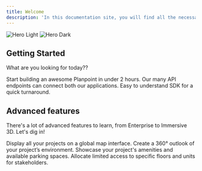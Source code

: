 ```yaml
---
title: Welcome
description: 'In this documentation site, you will find all the necessary knowledge to create and edit a plan viewer, as well as developer docs for our API and our SDK kit. '
---
```


<img
  className="block dark:hidden"
  src="https://i.postimg.cc/CKmxmQ9k/Clean.png"
  alt="Hero Light"
/>
<img
  className="hidden dark:block"
  src="https://i.postimg.cc/G38ZWgDc/temp-Imagewx-AY98.avif"
  alt="Hero Dark"
/>

## Getting Started

What are you looking for today??

<CardGroup cols={2}>
  <Card
    title="Create and edit Planpoint Viewer"
    icon="pen-to-square"
    href="https://viewerdocs.planpoint.io/checklist"
  >
    Start building an awesome Planpoint in under 2 hours.
  </Card>
  <Card
    title="Build with our API"
    icon="code"
    href="https://viewerdocs.planpoint.io/api-documentation/introduction"
  >
    Our many API endpoints can connect both our applications.
  </Card>
    <Card
    title="Leverage our SDK"
    icon="rectangle-terminal"
    href="https://viewerdocs.planpoint.io/sdk-documentation/introduction"
  >
    Easy to understand SDK for a quick turnaround.
  </Card>
</CardGroup>

## Advanced features

There's a lot of advanced features to learn, from Enterprise to Immersive 3D. Let's dig in!

<CardGroup cols={2}>
  <Card
    title="Enterprise"
    icon="map-location-dot"
    /checklist"
  >
    Display all your projects on a global map interface.
  </Card>
  <Card
    title="360° project"
    icon="360-degrees"
    https://viewerdocs.planpoint.io/checklist"
  >
    Create a 360° outlook of your project’s environment.
  </Card>
  <Card
    title="Amenities & Parkings"
    icon="water-ladder"
    https://viewerdocs.planpoint.io/checklist"
  >
    Showcase your project's amenities and available parking spaces.
  </Card>
  <Card
    title="Allocations"
    icon="user-tie"
    https://viewerdocs.planpoint.io/checklist"
  >
    Allocate limited access to specific floors and units for stakeholders.
  </Card>
</CardGroup>
